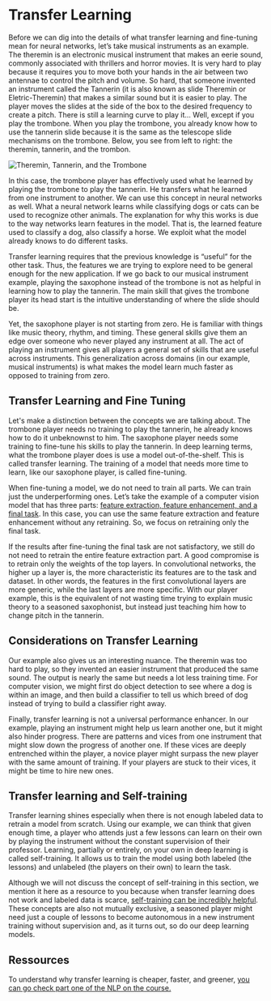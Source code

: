 # Transfer Learning
Before we can dig into the details of what transfer learning and fine-tuning mean for neural networks, let’s take musical instruments as an example. The theremin is an electronic musical instrument that makes an eerie sound, commonly associated with thrillers and horror movies. It is very hard to play because it requires you to move both your hands in the air between two antennae to control the pitch and volume. So hard, that someone invented an instrument called the Tannerin (it is also known as slide Theremin or Eletric-Theremin) that makes a similar sound but it is easier to play.  The player moves the slides at the side of the box to the desired frequency to create a pitch. There is still a learning curve to play it... Well, except if you play the trombone. When you play the trombone, you already know how to use the tannerin slide because it is the same as the telescope slide mechanisms on the trombone. Below, you see from left to right: the theremin, tannerin, and the trombon.

![Theremin, Tannerin, and the Trombone](
https://huggingface.co/datasets/hf-vision/course-assets/resolve/d0096005da7fe2eb3bfbd3d0047e9ac7bd499cf0/transfer_learning.png)

In this case, the trombone player has effectively used what he learned by playing the trombone to play the tannerin. He transfers what he learned from one instrument to another. We can use this concept in neural networks as well.  What a neural network learns while classifying dogs or cats can be used to recognize other animals. The explanation for why this works is due to the way networks learn features in the model. That is, the learned feature used to classify a dog, also classify a horse.  We exploit what the model already knows to do different tasks.

Transfer learning requires that the previous knowledge is “useful” for the other task. Thus, the features we are trying to explore need to be general enough for the new application. If we go back to our musical instrument example, playing the saxophone instead of the trombone is not as helpful in learning how to play the tannerin.  The main skill that gives the trombone player its head start is the intuitive understanding of where the slide should be. 

Yet, the saxophone player is not starting from zero. He is familiar with things like music theory, rhythm, and timing. These general skills give them an edge over someone who never played any instrument at all.  The act of playing an instrument gives all players a general set of skills that are useful across instruments. This generalization across domains (in our example, musical instruments) is what makes the model learn much faster as opposed to training from zero.

## Transfer Learning and Fine Tuning

Let's make a distinction between the concepts we are talking about. The trombone player needs no training to play the tannerin, he already knows how to do it unbeknownst to him. The saxophone player needs some training to fine-tune his skills to play the tannerin. In deep learning terms, what the trombone player does is use a model out-of-the-shelf. This is called transfer learning. The training of a model that needs more time to learn, like our saxophone player, is called fine-tuning. 

When fine-tuning a model, we do not need to train all parts. We can train just the underperforming ones. Let’s take the example of a computer vision model that has three parts: [feature extraction, feature enhancement, and a final task](https://huggingface.co/docs/transformers/main/main_classes/backbones). In this case, you can use the same feature extraction and feature enhancement without any retraining.  So, we focus on retraining only the final task. 

If the results after fine-tuning the final task are not satisfactory, we still do not need to retrain the entire feature extraction part.  A good compromise is to retrain only the weights of the top layers. In convolutional networks, the higher up a layer is, the more characteristic its features are to the task and dataset. In other words, the features in the first convolutional layers are more generic, while the last layers are more specific. With our player example, this is the equivalent of not wasting time trying to explain music theory to a seasoned saxophonist, but instead just teaching him how to change pitch in the tannerin.

## Considerations on Transfer Learning

Our example also gives us an interesting nuance. The theremin was too hard to play, so they invented an easier instrument that produced the same sound.  The output is nearly the same but needs a lot less training time. For computer vision, we might first do object detection to see where a dog is within an image, and then build a classifier to tell us which breed of dog instead of trying to build a classifier right away.

Finally, transfer learning is not a universal performance enhancer. In our example, playing an instrument might help us learn another one, but it might also hinder progress.  There are patterns and vices from one instrument that might slow down the progress of another one. If these vices are deeply entrenched within the player, a novice player might surpass the new player with the same amount of training. If your players are stuck to their vices, it might be time to hire new ones.

## Transfer learning and Self-training

Transfer learning shines especially when there is not enough labeled data to retrain a model from scratch.  Using our example, we can think that given enough time, a player who attends just a few lessons can learn on their own by playing the instrument without the constant supervision of their professor. Learning, partially or entirely, on your own in deep learning is called self-training. It allows us to train the model using both labeled (the lessons) and unlabeled (the players on their own) to learn the task.  

Although we will not discuss the concept of self-training in this section, we mention it here as a resource to you because when transfer learning does not work and labeled data is scarce, [self-training can be incredibly helpful](https://doi.org/10.48550/arXiv.2006.06882). These concepts are also not mutually exclusive, a seasoned player might need just a couple of lessons to become autonomous in a new instrument training without supervision and, as it turns out, so do our deep learning models.

## Ressources

To understand why transfer learning is cheaper, faster, and greener, [you can go check part one of the NLP on the course.](https://huggingface.co/learn/nlp-course/chapter1/4?fw=pt#transfer-learning)